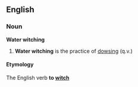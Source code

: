 ==English==
===Noun===
'''Water witching'''
#'''Water witching''' is the practice of [[dowsing]] (q.v.)
====Etymology====
The English verb '''to [[witch]]'''
